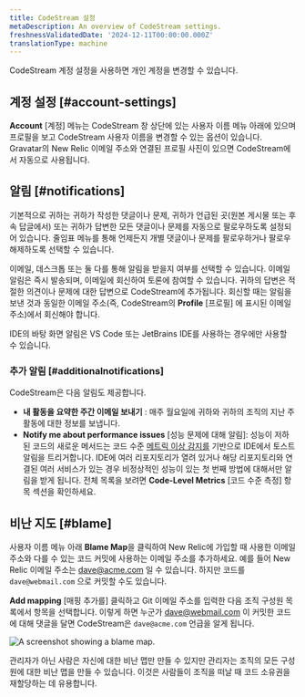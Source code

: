```yaml
---
title: CodeStream 설정
metaDescription: An overview of CodeStream settings.
freshnessValidatedDate: '2024-12-11T00:00:00.000Z'
translationType: machine
---
```



CodeStream 계정 설정을 사용하면 개인 계정을 변경할 수 있습니다.

## 계정 설정 [#account-settings]

**Account** \[계정] 메뉴는 CodeStream 창 상단에 있는 사용자 이름 메뉴 아래에 있으며 프로필을 보고 CodeStream 사용자 이름을 변경할 수 있는 옵션이 있습니다. Gravatar의 New Relic 이메일 주소와 연결된 프로필 사진이 있으면 CodeStream에서 자동으로 사용됩니다.

## 알림 [#notifications]

기본적으로 귀하는 귀하가 작성한 댓글이나 문제, 귀하가 언급된 곳(원본 게시물 또는 후속 답글에서) 또는 귀하가 답변한 모든 댓글이나 문제를 자동으로 팔로우하도록 설정되어 있습니다. 줄임표 메뉴를 통해 언제든지 개별 댓글이나 문제를 팔로우하거나 팔로우 해제하도록 선택할 수 있습니다.

이메일, 데스크톱 또는 둘 다를 통해 알림을 받을지 여부를 선택할 수 있습니다. 이메일 알림은 즉시 발송되며, 이메일에 회신하여 토론에 참여할 수 있습니다. 귀하의 답변은 적절한 의견이나 문제에 대한 답변으로 CodeStream에 추가됩니다. 회신할 때는 알림을 보낸 것과 동일한 이메일 주소(즉, CodeStream의 **Profile** \[프로필] 에 표시된 이메일 주소)에서 회신해야 합니다.

IDE의 바탕 화면 알림은 VS Code 또는 JetBrains IDE를 사용하는 경우에만 사용할 수 있습니다.

### 추가 알림 [#additionalnotifications]

CodeStream은 다음 알림도 제공합니다.

* **내 활동을 요약한 주간 이메일 보내기** : 매주 월요일에 귀하와 귀하의 조직의 지난 주 활동에 대한 정보를 보냅니다.
* **Notify me about performance issues** \[성능 문제에 대해 알림]: 성능이 저하된 코드의 새로운 메서드는 코드 수준 [메트릭 이상 감지를](/docs/codestream/how-use-codestream/performance-monitoring/#anomalies) 기반으로 IDE에서 토스트 알림을 트리거합니다. IDE에 여러 리포지토리가 열려 있거나 해당 리포지토리와 연결된 여러 서비스가 있는 경우 비정상적인 성능이 있는 첫 번째 방법에 대해서만 알림을 받게 됩니다. 전체 목록을 보려면 **Code-Level Metrics** \[코드 수준 측정] 항목 섹션을 확인하세요.

## 비난 지도 [#blame]

사용자 이름 메뉴 아래 **Blame Map**을 클릭하여 New Relic에 가입할 때 사용한 이메일 주소와 다를 수 있는 코드 커밋에 사용하는 이메일 주소를 추가하세요. 예를 들어 New Relic 이메일 주소는 [dave@acme.com](mailto:dave@acme.com) 일 수 있습니다. 하지만 코드를 `dave@webmail.com` 으로 커밋할 수도 있습니다.

**Add mapping** \[매핑 추가를] 클릭하고 Git 이메일 주소를 입력한 다음 조직 구성원 목록에서 항목을 선택합니다. 이렇게 하면 누군가 [dave@webmail.com](mailto:dave@webmail.com) 이 커밋한 코드에 대해 댓글을 달면 CodeStream은 `dave@acme.com` 언급을 알게 됩니다.

<img
  title="blame-map"
  alt="A screenshot showing a blame map."
  src={codestreamBlameMap}
/>

관리자가 아닌 사람은 자신에 대한 비난 맵만 만들 수 있지만 관리자는 조직의 모든 구성원에 대한 비난 맵을 만들 수 있습니다. 이것은 사람들이 조직을 떠날 때 코드 소유권을 재할당하는 데 유용합니다.